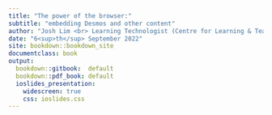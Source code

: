 ```yaml
---
title: "The power of the browser:"
subtitle: "embedding Desmos and other content"
author: "Josh Lim <br> Learning Technologist (Centre for Learning & Teaching)"
date: "6<sup>th</sup> September 2022"
site: bookdown::bookdown_site
documentclass: book
output:
  bookdown::gitbook:  default
  bookdown::pdf_book: default
  ioslides_presentation: 
    widescreen: true
    css: ioslides.css
---
```


